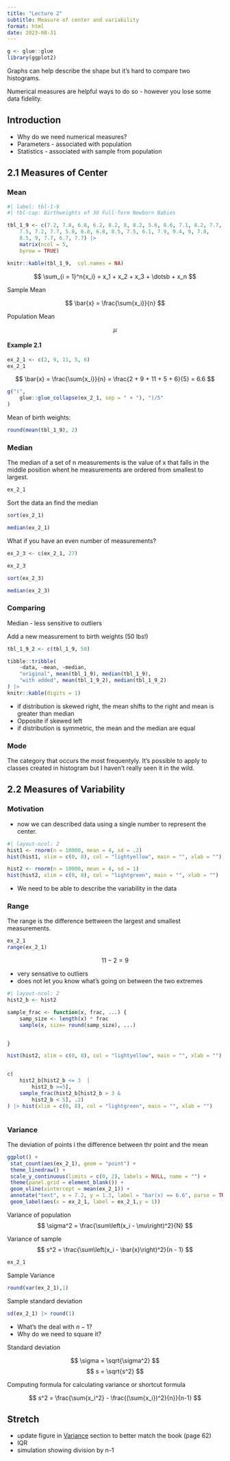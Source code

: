 ```yaml
---
title: "Lecture 2"
subtitle: Measure of center and variability
format: html
date: 2023-08-31
---
```


```r
g <- glue::glue
library(ggplot2)
```

::: {.content-hidden when-format="html"}

Graphs can help describe the shape but it's hard to compare two histograms.

Numerical measures are helpful ways to do so - however you lose some data fidelity. 

:::

## Introduction

- Why do we need numerical measures?
- Parameters - associated with population
- Statistics - associated with sample from population

## 2.1 Measures of Center
### Mean

```r
#| label: tbl-1-9
#| tbl-cap: Birthweights of 30 Full-Term Newborn Babies

tbl_1_9 <- c(7.2, 7.8, 6.8, 6.2, 8.2, 8, 8.2, 5.6, 8.6, 7.1, 8.2, 7.7, 
    7.5, 7.2, 7.7, 5.8, 6.8, 6.8, 8.5, 7.5, 6.1, 7.9, 9.4, 9, 7.8, 
    8.5, 9, 7.7, 6.7, 7.7) |> 
    matrix(ncol = 5,
    byrow = TRUE)

knitr::kable(tbl_1_9,  col.names = NA)
```


$$
\sum_{i = 1}^n{x_i} = x_1 + x_2 + x_3 +  \dotsb + x_n
$$


Sample Mean

$$
\bar{x} = \frac{\sum{x_i}}{n}
$$

Population Mean

$$
\mu
$$

#### Example 2.1

```r
ex_2_1 <- c(2, 9, 11, 5, 6)
ex_2_1
```


$$
\bar{x} = \frac{\sum{x_i}}{n} = \frac{2 + 9 + 11 + 5 + 6}{5} = 6.6
$$
```r


g("(",
    glue::glue_collapse(ex_2_1, sep = " + "), ")/5"
)
```

Mean of birth weights:

```r
round(mean(tbl_1_9), 2)
```

### Median

The median of a set of n measurements is the value of x that falls in the middle position whent he measurements are ordered from smallest to largest.

```r
ex_2_1
```

Sort the data an find the median

```r
sort(ex_2_1)

median(ex_2_1)
```

What if you have an even number of measurements?

```r
ex_2_3 <- c(ex_2_1, 27)

ex_2_3

sort(ex_2_3)

median(ex_2_3)

```

### Comparing

Median - less sensitive to outliers


Add a new measurement to birth weights (50 lbs!)

```r
tbl_1_9_2 <- c(tbl_1_9, 50)

tibble::tribble(
    ~data, ~mean, ~median,
    "original", mean(tbl_1_9), median(tbl_1_9),
    "with added", mean(tbl_1_9_2), median(tbl_1_9_2)
) |> 
knitr::kable(digits = 1)


```



- if distribution is skewed right, the mean shifts to the right and mean is greater than median
- Opposite if skewed left
- if distribution is symmetric, the mean and the median are equal


### Mode

The category that occurs the most frequentyly. It's possible to apply to classes created in histogram but I haven't really seen it in the wild. 


## 2.2 Measures of Variability

### Motivation

- now we can described data using a single number to represent the center.

```r
#| layout-ncol: 2
hist1 <- rnorm(n = 10000, mean = 4, sd = .2)
hist(hist1, xlim = c(0, 8), col = "lightyellow", main = "", xlab = "")

hist2 <- rnorm(n = 10000, mean = 4, sd = 1)
hist(hist2, xlim = c(0, 8), col = "lightgreen", main = "", xlab = "")

```

- We need to be able to describe the variability in the data

### Range

The range is the difference bettween the largest and smallest measurements.

```r
ex_2_1
range(ex_2_1)
```

$$
11 - 2 = 9
$$

- very sensative to outliers
- does not let you know what's going on between the two extremes

```r
#| layout-ncol: 2
hist2_b <- hist2 

sample_frac <- function(x, frac, ...) {
    samp_size <- length(x) * frac
    sample(x, size= round(samp_size), ...)


}

hist(hist2, xlim = c(0, 8), col = "lightyellow", main = "", xlab = "")


c(
    hist2_b[hist2_b <= 3  | 
        hist2_b >=5],
    sample_frac(hist2_b[hist2_b > 3 & 
        hist2_b < 5], .2)
) |> hist(xlim = c(0, 8), col = "lightgreen", main = "", xlab = "")



```


### Variance

The deviation of points i the difference between thr point and the mean

```r
ggplot() +
 stat_count(aes(ex_2_1), geom = "point") +
 theme_linedraw() +
 scale_y_continuous(limits = c(0, 2), labels = NULL, name = "") +
 theme(panel.grid = element_blank()) +
 geom_vline(xintercept = mean(ex_2_1)) +
 annotate("text", x = 7.2, y = 1.3, label = "bar(x) == 6.6", parse = TRUE) +
 geom_label(aes(x = ex_2_1, label = ex_2_1,y = 1))
```


Variance of population
$$
\sigma^2 = \frac{\sum\left(x_i - \mu\right)^2}{N}
$$


Variance of sample
$$
s^2 = \frac{\sum\left(x_i - \bar{x}\right)^2}{n - 1}
$$


```r
ex_2_1

```

Sample Variance
```r
round(var(ex_2_1),1)
```

Sample standard deviation
```r
sd(ex_2_1) |> round(1)
```

- What's the deal with $n-1$?
- Why do we need to square it?

Standard deviation


$$
\sigma = \sqrt{\sigma^2}
$$
$$
s = \sqrt{s^2}
$$


Computing formula for calculating variance
or shortcut formula

$$
s^2 = \frac{\sum{x_i^2} - \frac{(\sum{x_i})^2}{n}}{n-1}
$$


::: {.content-hidden when-format="html"}
## Stretch
-  update figure in [Variance] section to better match the book (page 62)
- IQR
- simulation showing division by n-1
:::